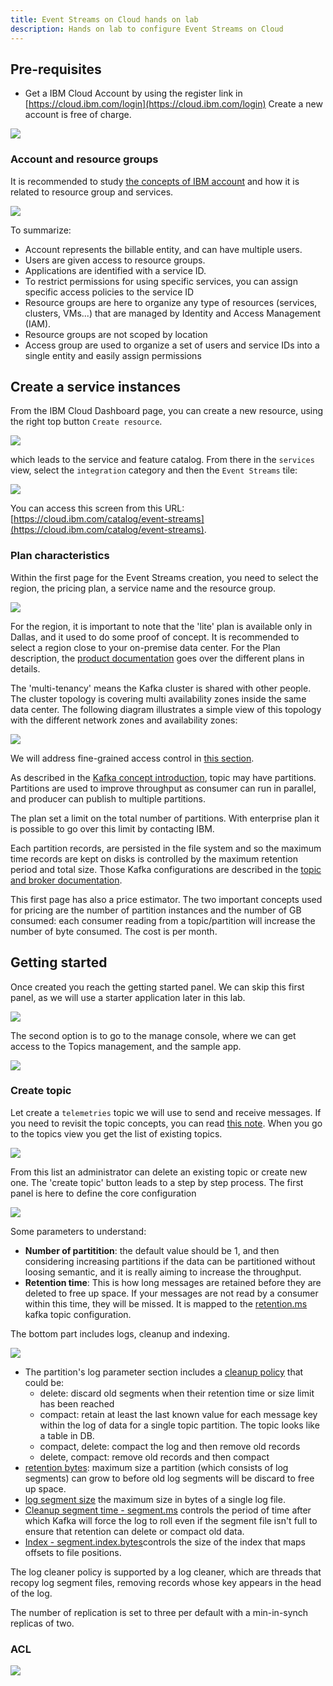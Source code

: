 ```yaml
---
title: Event Streams on Cloud hands on lab
description: Hands on lab to configure Event Streams on Cloud
---
```


## Pre-requisites

* Get a IBM Cloud Account by using the register link in [https://cloud.ibm.com/login](https://cloud.ibm.com/login)
Create a new account is free of charge. 

![](./images/ic-login.png)

### Account and resource groups

It is recommended to study [the concepts of IBM account](https://cloud.ibm.com/docs/account?topic=account-overview) 
and how it is related to resource group and services. 

![](https://cloud.ibm.com/docs/api/content/account/images/account_diagram.svg)

To summarize:

* Account represents the billable entity, and can have multiple users.
* Users are given access to resource groups.
* Applications are identified with a service ID.
* To restrict permissions for using specific services, you can assign specific access policies to the service ID
* Resource groups are here to organize any type of resources (services, clusters, VMs...) that are managed by  Identity and Access Management (IAM).
* Resource groups are not scoped by location
* Access group are used to organize a set of users and service IDs into a single entity and easily assign permissions

## Create a service instances

From the IBM Cloud Dashboard page, you can create a new resource, using the right top button `Create resource`. 

![](./images/ic-dashboard.png)

which leads to the service and feature catalog. From there in the `services` view, select the `integration` 
category and then the `Event Streams` tile:

![](./images/ic-catalog.png)

You can access this screen from this URL: [https://cloud.ibm.com/catalog/event-streams](https://cloud.ibm.com/catalog/event-streams).

### Plan characteristics

Within the first page for the Event Streams creation, you need to select the region, the pricing plan, a service name and the resource group.

![](./images/es-create-1.png)

For the region, it is important to note that the 'lite' plan is available only in Dallas, and it used to do some proof of concept. 
It is recommended to select a region close to your on-premise data center. For the Plan description, 
the [product documentation](https://cloud.ibm.com/docs/EventStreams?topic=eventstreams-plan_choose) goes over the different plans in details.

The 'multi-tenancy' means the Kafka cluster is shared with other people. The cluster topology is covering multi availability zones inside
the same data center. The following diagram illustrates a simple view of this topology with the different network zones and availability zones:

![](./images/es-topology.png)

We will address fine-grained access control in [this section](#acl).

As described in the [Kafka concept introduction](https://cloud.ibm.com/docs/EventStreams?topic=eventstreams-apache_kafka), topic may have partitions.
Partitions are used to improve throughput as consumer can run in parallel, and producer can publish to multiple partitions.

The plan set a limit on the total number of partitions. With enterprise plan it is possible to go over this limit by contacting IBM.

Each partition records, are persisted in the file system and so the maximum time records are kept on disks 
is controlled by the maximum retention period and total size. Those Kafka configurations are described in the
[topic and broker documentation](https://kafka.apache.org/documentation/#topicconfigs). 

This first page has also a price estimator. The two important concepts used for pricing are the number of 
partition instances and the number of GB consumed: each consumer reading from a topic/partition will increase
the number of byte consumed. The cost is per month.

## Getting started

Once created you reach the getting started panel. We can skip this first panel, as we will use a starter application later in this lab.

![](./images/es-top-page.png)

The second option is to go to the manage console, where we can get access to the Topics management, and the sample app.

![](./images/es-manage.png)

### Create topic 

Let create a `telemetries` topic we will use to send and receive messages. If you need to revisit the topic concepts, you can read [this note](http://localhost:8000/technology/kafka-overview/#topics). When you go to the topics view you get the list of existing topics.

![](./images/es-topics.png)

From this list an administrator can delete an existing topic or create new one. 
The 'create topic' button leads to a step by step process. The first panel is here to define the core configuration

![](./images/es-create-topic-1.png)

Some parameters to understand:

* **Number of partitition**: the default value should be 1, and then considering increasing partitions 
if the data can be partitioned without loosing semantic, and it is really aiming to increase the throughput. 
* **Retention time**: This is how long messages are retained before they are deleted to free up space. If your messages are not read 
by a consumer within this time, they will be missed. It is mapped to the [retention.ms](https://kafka.apache.org/documentation/#retention.ms) kafka topic configuration.

The bottom part includes logs, cleanup and indexing.

![](./images/es-create-topic-2.png)

* The partition's log parameter section includes a [cleanup policy](https://kafka.apache.org/documentation/#cleanup.policy) that could be:
    * delete: discard old segments when their retention time or size limit has been reached
    * compact: retain at least the last known value for each message key within the log of data for a single topic partition. The topic looks like a table in DB.
    * compact, delete: compact the log and then remove old records
    * delete, compact: remove old records and then compact
* [retention bytes](https://kafka.apache.org/documentation/#retention.bytes):  maximum size a partition (which consists of log segments) can grow to before old log segments will be discard to free up space.
* [log segment size](https://kafka.apache.org/documentation/#segment.bytes) the maximum size in bytes of a single log file. 
* [Cleanup segment time - segment.ms](https://kafka.apache.org/documentation/#segment.ms) controls the period of time after which Kafka will force the log to roll even
 if the segment file isn't full to ensure that retention can delete or compact old data.
* [Index - segment.index.bytes](https://kafka.apache.org/documentation.html#segment.index.bytes)controls the size of the index that maps offsets to file positions.

The log cleaner policy is supported by a log cleaner, which are threads that recopy log segment files, removing records whose key appears in the head of the log.

The number of replication is set to three per default with a min-in-synch replicas of two.

### ACL

![](./images/es-credential.png)